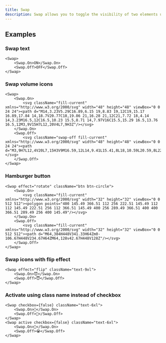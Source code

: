 ```yaml
---
title: Swap
description: Swap allows you to toggle the visibility of two elements using a checkbox or a class name.
---
```


## Examples

### Swap text
```tsx live
<Swap>
    <Swap.On>ON</Swap.On>
    <Swap.Off>OFF</Swap.Off>
</Swap>

```

### Swap volume icons
```tsx live
<Swap>
    <Swap.On>
        <svg className="fill-current" xmlns="http://www.w3.org/2000/svg" width="48" height="48" viewBox="0 0 24 24"><path d="M14,3.23V5.29C16.89,6.15 19,8.83 19,12C19,15.17 16.89,17.84 14,18.7V20.77C18,19.86 21,16.28 21,12C21,7.72 18,4.14 14,3.23M16.5,12C16.5,10.23 15.5,8.71 14,7.97V16C15.5,15.29 16.5,13.76 16.5,12M3,9V15H7L12,20V4L7,9H3Z"/></svg>
    </Swap.On>
    <Swap.Off>
        <svg className="swap-off fill-current" xmlns="http://www.w3.org/2000/svg" width="48" height="48" viewBox="0 0 24 24"><path d="M3,9H7L12,4V20L7,15H3V9M16.59,12L14,9.41L15.41,8L18,10.59L20.59,8L22,9.41L19.41,12L22,14.59L20.59,16L18,13.41L15.41,16L14,14.59L16.59,12Z"/></svg>
    </Swap.Off>
</Swap>

```

### Hamburger button
```tsx live
<Swap effect="rotate" className="btn btn-circle">
    <Swap.On>
        <svg className="fill-current" xmlns="http://www.w3.org/2000/svg" width="32" height="32" viewBox="0 0 512 512"><polygon points="400 145.49 366.51 112 256 222.51 145.49 112 112 145.49 222.51 256 112 366.51 145.49 400 256 289.49 366.51 400 400 366.51 289.49 256 400 145.49"/></svg>
    </Swap.On>
    <Swap.Off>
        <svg className="fill-current" xmlns="http://www.w3.org/2000/svg" width="32" height="32" viewBox="0 0 512 512"><path d="M64,384H448V341.33H64Zm0-106.67H448V234.67H64ZM64,128v42.67H448V128Z"/></svg>
    </Swap.Off>
</Swap>

```

### Swap icons with flip effect
```tsx live
<Swap effect="flip" className="text-9xl">
    <Swap.On>😈</Swap.On>
    <Swap.Off>😇</Swap.Off>
</Swap>

```
### Activate using class name instead of checkbox

```tsx live
<Swap checkbox={false} className="text-6xl">
    <Swap.On>🥵</Swap.On>
    <Swap.Off>🥶</Swap.Off>
</Swap>
<Swap active checkbox={false} className="text-6xl">
    <Swap.On>🥳</Swap.On>
    <Swap.Off>😭</Swap.Off>
</Swap>

```